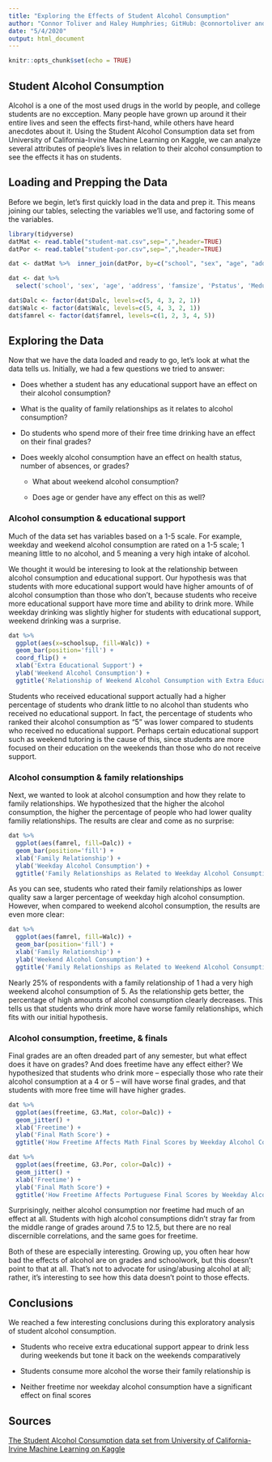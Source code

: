 ```yaml
---
title: "Exploring the Effects of Student Alcohol Consumption"
author: "Connor Toliver and Haley Humphries; GitHub: @connortoliver and @haley22"
date: "5/4/2020"
output: html_document
---
```


```r
knitr::opts_chunk$set(echo = TRUE)
```

## Student Alcohol Consumption

Alcohol is a one of the most used drugs in the world by people, and college students are no excception. Many people have grown up around it their entire lives and seen the effects first-hand, while others have heard anecdotes about it. Using the Student Alcohol Consumption data set from University of California-Irvine Machine Learning on Kaggle, we can analyze several attributes of people's lives in relation to their alcohol consumption to see the effects it has on students. 

## Loading and Prepping the Data

Before we begin, let's first quickly load in the data and prep it. This means joining our tables, selecting the variables we'll use, and factoring some of the variables.

```r
library(tidyverse)
datMat <- read.table("student-mat.csv",sep=",",header=TRUE)
datPor <- read.table("student-por.csv",sep=",",header=TRUE)

dat <- datMat %>%  inner_join(datPor, by=c("school", "sex", "age", "address", "famsize","Pstatus", "Medu", "Fedu", "Mjob", "Fjob", "reason", "nursery", "internet"), suffix=c(".Mat", ".Por"))

dat <- dat %>% 
  select('school', 'sex', 'age', 'address', 'famsize', 'Pstatus', 'Medu', 'Fedu', 'Mjob', 'Fjob', 'reason', guardian = 'guardian.Mat', traveltime = 'traveltime.Mat', studytime = 'studytime.Mat', failures = 'failures.Mat', schoolsup = 'schoolsup.Mat', famsup = 'famsup.Mat', paid = 'paid.Mat', activities = 'activities.Mat', 'nursery', higher = 'higher.Mat', 'internet', romantic = 'romantic.Mat', famrel = 'famrel.Mat', freetime = 'freetime.Mat', goout = 'goout.Mat', Dalc = 'Dalc.Mat', Walc = 'Walc.Mat', health = 'health.Mat', absences = 'absences.Mat', 'G1.Mat', 'G2.Mat', 'G3.Mat', 'G1.Por', 'G2.Por', 'G3.Por')

dat$Dalc <- factor(dat$Dalc, levels=c(5, 4, 3, 2, 1))
dat$Walc <- factor(dat$Walc, levels=c(5, 4, 3, 2, 1))
dat$famrel <- factor(dat$famrel, levels=c(1, 2, 3, 4, 5))
```

## Exploring the Data

Now that we have the data loaded and ready to go, let's look at what the data tells us. Initially, we had a few questions we tried to answer:

* Does whether a student has any educational support have an effect on their alcohol consumption?

* What is the quality of family relationships as it relates to alcohol consumption?

* Do students who spend more of their free time drinking have an effect on their final grades?

* Does weekly alcohol consumption have an effect on health status, number of absences, or grades?

  * What about weekend alcohol consumption?
  
  * Does age or gender have any effect on this as well?
  
### Alcohol consumption & educational support

Much of the data set has variables based on a 1-5 scale. For example, weekday and weekend alcohol consumption are rated on a 1-5 scale; 1 meaning little to no alcohol, and 5 meaning a very high intake of alcohol.

We thought it would be interesing to look at the relationship between alcohol consumption and educational support. Our hypothesis was that students with more educational support would have higher amounts of of alcohol consumption than those who don't, because students who receive more educational support have more time and ability to drink more. While weekday drinking was slightly higher for students with educational support, weekend drinking was a surprise.

```r
dat %>% 
  ggplot(aes(x=schoolsup, fill=Walc)) +
  geom_bar(position='fill') +
  coord_flip() + 
  xlab('Extra Educational Support') +
  ylab('Weekend Alcohol Consumption') +
  ggtitle('Relationship of Weekend Alcohol Consumption with Extra Educational Support')
```

Students who received educational support actually had a higher percentage of students who drank little to no alcohol than students who received no educational support. In fact, the percentage of students who ranked their alcohol consumption as "5" was lower compared to students who received no educational support. Perhaps certain educational support such as weekend tutoring is the cause of this, since students are more focused on their education on the weekends than those who do not receive support.

### Alcohol consumption & family relationships 

Next, we wanted to look at alcohol consumption and how they relate to family relationships. We hypothesized that the higher the alcohol consumption, the higher the percentage of people who had lower quality familiy relationships. The results are clear and come as no surprise:

```r
dat %>% 
  ggplot(aes(famrel, fill=Dalc)) + 
  geom_bar(position='fill') +
  xlab('Family Relationship') +
  ylab('Weekday Alcohol Consumption') +
  ggtitle('Family Relationships as Related to Weekday Alcohol Consumption')
```

As you can see, students who rated their family relationships as lower quality saw a larger percentage of weekday high alcohol consumption. However, when compared to weekend alcohol consumption, the results are even more clear:

```r
dat %>% 
  ggplot(aes(famrel, fill=Walc)) + 
  geom_bar(position='fill') +
  xlab('Family Relationship') +
  ylab('Weekend Alcohol Consumption') +
  ggtitle('Family Relationships as Related to Weekend Alcohol Consumption')
```

Nearly 25% of respondents with a family relationship of 1 had a very high weekend alcohol consumption of 5. As the relationship gets better, the percentage of high amounts of alcohol consumption clearly decreases. This tells us that students who drink more have worse family relationships, which fits with our initial hypothesis.

### Alcohol consumption, freetime, & finals

Final grades are an often dreaded part of any semester, but what effect does it have on grades? And does freetime have any effect either? We hypothesized that students who drink more -- especially those who rate their alcohol consumption at a 4 or 5 -- will have worse final grades, and that students with more free time will have higher grades.

```r
dat %>% 
  ggplot(aes(freetime, G3.Mat, color=Dalc)) + 
  geom_jitter() + 
  xlab('Freetime') +
  ylab('Final Math Score') +
  ggtitle('How Freetime Affects Math Final Scores by Weekday Alcohol Consumption')
```

```r
dat %>% 
  ggplot(aes(freetime, G3.Por, color=Dalc)) + 
  geom_jitter() + 
  xlab('Freetime') +
  ylab('Final Math Score') +
  ggtitle('How Freetime Affects Portuguese Final Scores by Weekday Alcohol Consumption')
```

Surprisingly, neither alcohol consumption nor freetime had much of an effect at all. Students with high alcohol consumptions didn't stray far from the middle range of grades around 7.5 to 12.5, but there are no real discernible correlations, and the same goes for freetime. 

Both of these are especially interesting. Growing up, you often hear how bad the effects of alcohol are on grades and schoolwork, but this doesn't point to that at all. That's not to advocate for using/abusing alcohol at all; rather, it's interesting to see how this data doesn't point to those effects.


## Conclusions

We reached a few interesting conclusions during this exploratory analysis of student alcohol consumption.

* Students who receive extra educational support appear to drink less during weekends but tone it back on the weekends comparatively

* Students consume more alcohol the worse their family relationship is

* Neither freetime nor weekday alcohol consumption have a significant effect on final scores


## Sources

[The Student Alcohol Consumption data set from University of California-Irvine Machine Learning on Kaggle](https://www.kaggle.com/uciml/student-alcohol-consumption)
